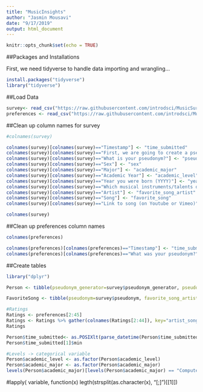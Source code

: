 ```yaml
---
title: "MusicInsights"
author: "Jasmin Mousavi"
date: "9/17/2019"
output: html_document
---
```


```r
knitr::opts_chunk$set(echo = TRUE)
```

##Packages and Installations

First, we need tidyverse to handle data importing and wrangling...

```r
install.packages("tidyverse")
library("tidyverse")
```

##Load Data

```r
survey<- read_csv("https://raw.githubusercontent.com/introdsci/MusicSurvey/master/music-survey.csv")
preferences <- read_csv("https://raw.githubusercontent.com/introdsci/MusicSurvey/master/preferences-survey.csv")
```

##Clean up column names for survey
```r
#colnames(survey)

colnames(survey)[colnames(survey)=="Timestamp"] <- "time_submitted"
colnames(survey)[colnames(survey)=="First, we are going to create a pseudonym for you to keep this survey anonymous (more or less). Which pseudonym generator would you prefer?"] <- "pseudonym_generator"
colnames(survey)[colnames(survey)=="What is your pseudonym?"] <- "pseudonym"
colnames(survey)[colnames(survey)=="Sex"] <- "sex"
colnames(survey)[colnames(survey)=="Major"] <- "academic_major"
colnames(survey)[colnames(survey)=="Academic Year"] <- "academic_level"
colnames(survey)[colnames(survey)=="Year you were born (YYYY)"] <- "year_born"
colnames(survey)[colnames(survey)=="Which musical instruments/talents do you play? (Select all that apply)"] <- "instrument_list"
colnames(survey)[colnames(survey)=="Artist"] <- "favorite_song_artist"
colnames(survey)[colnames(survey)=="Song"] <- "favorite_song"
colnames(survey)[colnames(survey)=="Link to song (on Youtube or Vimeo)"] <- "favorite_song_link"

colnames(survey)
```

##Clean up preferences column names
```r
colnames(preferences)

colnames(preferences)[colnames(preferences)=="Timestamp"] <- "time_submitted"
colnames(preferences)[colnames(preferences)=="What was your pseudonym?"] <- "pseudonym"
```

##Create tables 
```r
library("dplyr")

Person <- tibble(pseudonym_generator=survey$pseudonym_generator, pseudonym=survey$pseudonym, sex=survey$sex, academic_major=survey$academic_major, academic_level=survey$academic_level, year_born=survey$year_born, time_submitted=survey$time_submitted)

FavoriteSong <- tibble(pseudonym=survey$pseudonym, favorite_song_artist=survey$favorite_song_artist, favorite_song=survey$favorite_song, favorite_song_link=survey$favorite_song_link)

#Ratings
Ratings <- preferences[2:45]
Ratings <- Ratings %>% gather(colnames(Ratings[2:44]), key="artist_song", value="ratings")
Ratings

Person$time_submitted<- as.POSIXlt(parse_datetime(Person$time_submitted, format="%m/%d/%y %H:%M"))
Person$time_submitted[1]$min

#Levels -> categorical variable
Person$academic_level <- as.factor(Person$academic_level)
Person$academic_major <- as.factor(Person$academic_major)
levels(Person$academic_major)[levels(Person$academic_major) == "Computer information systems"] <- "Computer Information Systems"

```
#lapply( variable, function(x) legth(strsplit(as.character(x), "[;]")[[1
]])